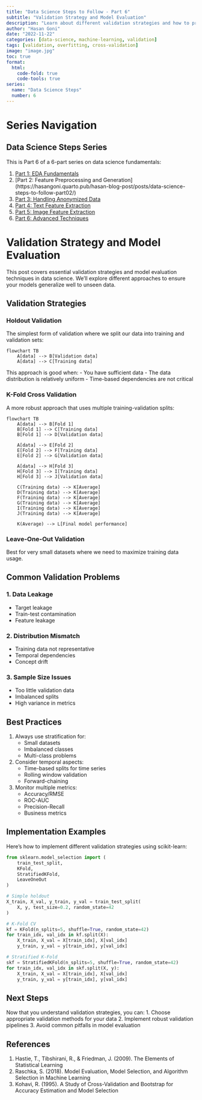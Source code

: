 ```yaml
---
title: "Data Science Steps to Follow - Part 6"
subtitle: "Validation Strategy and Model Evaluation"
description: "Learn about different validation strategies and how to properly evaluate your models"
author: "Hasan Goni"
date: "2022-11-22"
categories: [data-science, machine-learning, validation]
tags: [validation, overfitting, cross-validation]
image: "image.jpg"
toc: true
format:
  html:
    code-fold: true
    code-tools: true
series:
  name: "Data Science Steps"
  number: 6
---
```


# Series Navigation

::: {.callout-note}
## Data Science Steps Series
This is Part 6 of a 6-part series on data science fundamentals:

1. [Part 1: EDA Fundamentals](https://hasangoni.quarto.pub/hasan-blog-post/posts/data-science-steps-to-follow-part01/)
2. [Part 2: Feature Preprocessing and Generation] (https://hasangoni.quarto.pub/hasan-blog-post/posts/data-science-steps-to-follow-part02/)
3. [Part 3: Handling Anonymized Data](https://hasangoni.quarto.pub/hasan-blog-post/posts/data-science-steps-to-follow-part03/)
4. [Part 4: Text Feature Extraction](https://hasangoni.quarto.pub/hasan-blog-post/posts/data-science-steps-to-follow-part04/)
5. [Part 5: Image Feature Extraction](https://hasangoni.quarto.pub/hasan-blog-post/posts/data-science-steps-to-follow-part05/)
6. [Part 6: Advanced Techniques](You are here)
:::

# Validation Strategy and Model Evaluation

This post covers essential validation strategies and model evaluation techniques in data science. We'll explore different approaches to ensure your models generalize well to unseen data.

## Validation Strategies

### Holdout Validation

The simplest form of validation where we split our data into training and validation sets:

```mermaid
flowchart TB
    A[data] --> B[Validation data]
    A[data] --> C[Training data]
```

This approach is good when:
- You have sufficient data
- The data distribution is relatively uniform
- Time-based dependencies are not critical

### K-Fold Cross Validation

A more robust approach that uses multiple training-validation splits:

```mermaid
flowchart TB
    A[data] --> B[Fold 1]
    B[Fold 1] --> C[Training data]
    B[Fold 1] --> D[Validation data]

    A[data] --> E[Fold 2]
    E[Fold 2] --> F[Training data]
    E[Fold 2] --> G[Validation data]

    A[data] --> H[Fold 3]
    H[Fold 3] --> I[Training data]
    H[Fold 3] --> J[Validation data]

    C(Training data) --> K[Average]
    D(Training data) --> K[Average]
    F(Training data) --> K[Average]
    G(Training data) --> K[Average]
    I(Training data) --> K[Average]
    J(Training data) --> K[Average]

    K(Average) --> L[Final model performance]
```

### Leave-One-Out Validation

Best for very small datasets where we need to maximize training data usage.

## Common Validation Problems

### 1. Data Leakage
- Target leakage
- Train-test contamination
- Feature leakage

### 2. Distribution Mismatch
- Training data not representative
- Temporal dependencies
- Concept drift

### 3. Sample Size Issues
- Too little validation data
- Imbalanced splits
- High variance in metrics

## Best Practices

1. Always use stratification for:
   - Small datasets
   - Imbalanced classes
   - Multi-class problems

2. Consider temporal aspects:
   - Time-based splits for time series
   - Rolling window validation
   - Forward-chaining

3. Monitor multiple metrics:
   - Accuracy/RMSE
   - ROC-AUC
   - Precision-Recall
   - Business metrics

## Implementation Examples

Here's how to implement different validation strategies using scikit-learn:

```python
from sklearn.model_selection import (
    train_test_split,
    KFold,
    StratifiedKFold,
    LeaveOneOut
)

# Simple holdout
X_train, X_val, y_train, y_val = train_test_split(
    X, y, test_size=0.2, random_state=42
)

# K-Fold CV
kf = KFold(n_splits=5, shuffle=True, random_state=42)
for train_idx, val_idx in kf.split(X):
    X_train, X_val = X[train_idx], X[val_idx]
    y_train, y_val = y[train_idx], y[val_idx]

# Stratified K-Fold
skf = StratifiedKFold(n_splits=5, shuffle=True, random_state=42)
for train_idx, val_idx in skf.split(X, y):
    X_train, X_val = X[train_idx], X[val_idx]
    y_train, y_val = y[train_idx], y[val_idx]
```

## Next Steps

Now that you understand validation strategies, you can:
1. Choose appropriate validation methods for your data
2. Implement robust validation pipelines
3. Avoid common pitfalls in model evaluation

## References

1. Hastie, T., Tibshirani, R., & Friedman, J. (2009). The Elements of Statistical Learning
2. Raschka, S. (2018). Model Evaluation, Model Selection, and Algorithm Selection in Machine Learning
3. Kohavi, R. (1995). A Study of Cross-Validation and Bootstrap for Accuracy Estimation and Model Selection 